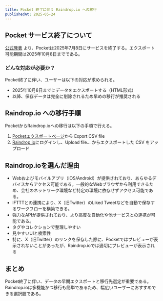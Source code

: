 ```yaml
---
title: Pocket 終了に伴う Raindrop.io への移行
publishedAt: 2025-05-24
---
```


## Pocket サービス終了について

[公式発表](https://blog.mozilla.org/en/mozilla/building-whats-next/) より、Pocketは2025年7月8日にサービスを終了する。エクスポート可能期間は2025年10月8日までである。

### どんな対応が必要か？

Pocket終了に伴い、ユーザーは以下の対応が求められる。

- 2025年10月8日までにデータをエクスポートする（HTML形式）
- 以降、保存データは完全に削除されるため早めの移行が推奨される

## Raindrop.io への移行手順

PocketからRaindrop.ioへの移行は以下の手順で行える。

1. [Pocketエクスポートページ](https://getpocket.com/export)から Export CSV file
2. [Raindrop.io](https://raindrop.io/)にログインし、Upload file... からエクスポートした CSV をアップロード

## Raindrop.ioを選んだ理由

- Webおよびモバイルアプリ（iOS/Android）が提供されており、あらゆるデバイスからアクセス可能である。一般的なWebブラウザから利用できるため、会社のネットワーク環境など特定の環境に依存せずアクセス可能である。
- IFTTTとの連携により、X（旧Twitter）のLiked Tweetなどを自動で保存するワークフローを構築できる。
- 強力なAPIが提供されており、より高度な自動化や他サービスとの連携が可能である。
- タグやコレクションで整理しやすい
- 見やすいUIと検索性
- 特に、X（旧Twitter）のリンクを保存した際に、Pocketではプレビューが表示されないことがあったが、Raindrop.ioでは適切にプレビューが表示される

## まとめ

Pocket終了に伴い、データの早期エクスポートと移行先選定が重要である。Raindrop.ioは多機能かつ移行も簡単であるため、幅広いユーザーにおすすめできる選択肢である。
